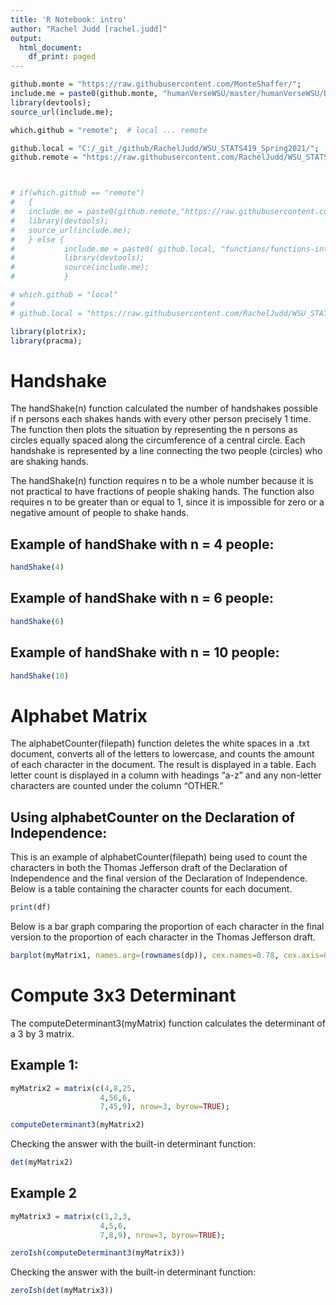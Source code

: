 ```yaml
---
title: 'R Notebook: intro'
author: "Rachel Judd [rachel.judd]"
output:
  html_document:
    df_print: paged
---
```



```r
github.monte = "https://raw.githubusercontent.com/MonteShaffer/";
include.me = paste0(github.monte, "humanVerseWSU/master/humanVerseWSU/R/functions-maths.R");
library(devtools);
source_url(include.me);
```
```r
which.github = "remote";  # local ... remote 

github.local = "C:/_git_/github/RachelJudd/WSU_STATS419_Spring2021/";
github.remote = "https://raw.githubusercontent.com/RachelJudd/WSU_STATS419_Spring2021/main/functions/functions-intro.R";



# if(which.github == "remote")
#   {
#   include.me = paste0(github.remote,"https://raw.githubusercontent.com/RachelJudd/WSU_STATS419_Spring2021/main/functions/functions-intro.R");
#   library(devtools);
#   source_url(include.me);
#   } else {
#           include.me = paste0( github.local, "functions/functions-intro.R");
#           library(devtools);
#           source(include.me);
#           }
```


```r
# which.github = "local"
# 
# github.local = "https://raw.githubusercontent.com/RachelJudd/WSU_STATS419_Spring2021/";

library(plotrix);
library(pracma);
```

# Handshake
The handShake(n) function calculated the number of handshakes possible if n persons each shakes hands with every other person precisely 1 time. The function then plots the situation by representing the n persons as circles equally spaced along the circumference of a central circle. Each handshake is represented by a line connecting the two people (circles) who are shaking hands. 

The handShake(n) function requires n to be a whole number because it is not practical to have fractions of people shaking hands. The function also requires n to be greater than or equal to 1, since it is impossible for zero or a negative amount of people to shake hands. 

## Example of handShake with n = 4 people:
```r

handShake(4)
```
## Example of handShake with n = 6 people:
```r
handShake(6)
```
## Example of handShake with n = 10 people:
```r
handShake(10)

```

# Alphabet Matrix
The alphabetCounter(filepath) function deletes the white spaces in a .txt document, converts all of the letters to lowercase, and counts the amount of each character in the document. The result is displayed in a table. Each letter count is displayed in a column with headings “a-z” and any non-letter characters are counted under the column “OTHER.”

## Using alphabetCounter on the Declaration of Independence:
This is an example of alphabetCounter(filepath) being used to count the characters in both the Thomas Jefferson draft of the Declaration of Independence and the final version of the Declaration of Independence. 
Below is a table containing the character counts for each document. 

```r
print(df)
```
Below is a bar graph comparing the proportion of each character in the final version to the proportion of each character in the Thomas Jefferson draft. 
```r
barplot(myMatrix1, names.arg=(rownames(dp)), cex.names=0.78, cex.axis=0.9, beside = TRUE, ylim = c(0,0.14),axisnames=TRUE, axis.lty=1, las=2, legend.text = colnames(dp), xlab="Alphabet Count", ylab="Proportion")
```

# Compute 3x3 Determinant
The computeDeterminant3(myMatrix) function calculates the determinant of a 3 by 3 matrix. 

## Example 1:

```r
myMatrix2 = matrix(c(4,8,25,
                    4,56,6,
                    7,45,9), nrow=3, byrow=TRUE);

computeDeterminant3(myMatrix2)
```
Checking the answer with the built-in determinant function:
```r
det(myMatrix2)
```
## Example 2
```r
myMatrix3 = matrix(c(1,2,3,
                    4,5,6,
                    7,8,9), nrow=3, byrow=TRUE);

zeroIsh(computeDeterminant3(myMatrix3))
```
Checking the answer with the built-in determinant function:
```r

zeroIsh(det(myMatrix3))
```
